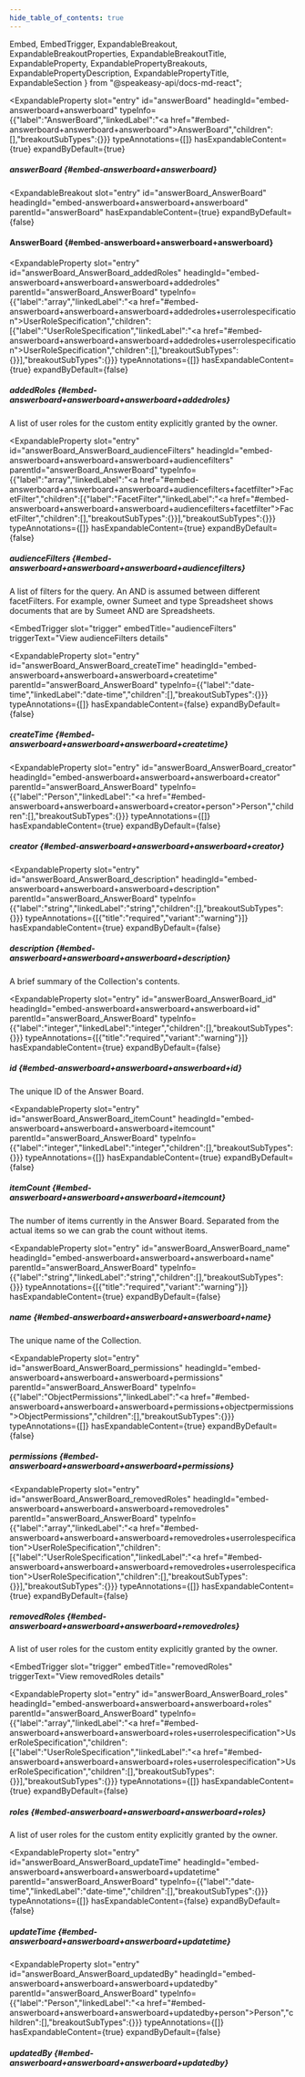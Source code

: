 ```yaml
---
hide_table_of_contents: true
---
```

  Embed,
  EmbedTrigger,
  ExpandableBreakout,
  ExpandableBreakoutProperties,
  ExpandableBreakoutTitle,
  ExpandableProperty,
  ExpandablePropertyBreakouts,
  ExpandablePropertyDescription,
  ExpandablePropertyTitle,
  ExpandableSection
} from "@speakeasy-api/docs-md-react";

<ExpandableSection>

<ExpandableProperty
  slot="entry"
  id="answerBoard"
  headingId="embed-answerboard+answerboard"
  typeInfo={{"label":"AnswerBoard","linkedLabel":"<a href=\"#embed-answerboard+answerboard+answerboard\">AnswerBoard</a>","children":[],"breakoutSubTypes":{}}}
  typeAnnotations={[]}
  hasExpandableContent={true}
  expandByDefault={true}
>

<ExpandablePropertyTitle slot="title">

##### answerBoard \{#embed-answerboard+answerboard\}

</ExpandablePropertyTitle>

<ExpandablePropertyBreakouts slot="breakouts">

<ExpandableBreakout
  slot="entry"
  id="answerBoard_AnswerBoard"
  headingId="embed-answerboard+answerboard+answerboard"
  parentId="answerBoard"
  hasExpandableContent={true}
  expandByDefault={false}
>

<ExpandableBreakoutTitle slot="title">

#### AnswerBoard \{#embed-answerboard+answerboard+answerboard\}

</ExpandableBreakoutTitle>

<ExpandableBreakoutProperties slot="properties">

<ExpandableProperty
  slot="entry"
  id="answerBoard_AnswerBoard_addedRoles"
  headingId="embed-answerboard+answerboard+answerboard+addedroles"
  parentId="answerBoard_AnswerBoard"
  typeInfo={{"label":"array","linkedLabel":"<a href=\"#embed-answerboard+answerboard+answerboard+addedroles+userrolespecification\">UserRoleSpecification</a>","children":[{"label":"UserRoleSpecification","linkedLabel":"<a href=\"#embed-answerboard+answerboard+answerboard+addedroles+userrolespecification\">UserRoleSpecification</a>","children":[],"breakoutSubTypes":{}}],"breakoutSubTypes":{}}}
  typeAnnotations={[]}
  hasExpandableContent={true}
  expandByDefault={false}
>

<ExpandablePropertyTitle slot="title">

##### addedRoles \{#embed-answerboard+answerboard+answerboard+addedroles\}

</ExpandablePropertyTitle>

<ExpandablePropertyDescription slot="description">

A list of user roles for the custom entity explicitly granted by the owner.

</ExpandablePropertyDescription>

<ExpandablePropertyBreakouts slot="breakouts">

</ExpandablePropertyBreakouts>

</ExpandableProperty>

<ExpandableProperty
  slot="entry"
  id="answerBoard_AnswerBoard_audienceFilters"
  headingId="embed-answerboard+answerboard+answerboard+audiencefilters"
  parentId="answerBoard_AnswerBoard"
  typeInfo={{"label":"array","linkedLabel":"<a href=\"#embed-answerboard+answerboard+answerboard+audiencefilters+facetfilter\">FacetFilter</a>","children":[{"label":"FacetFilter","linkedLabel":"<a href=\"#embed-answerboard+answerboard+answerboard+audiencefilters+facetfilter\">FacetFilter</a>","children":[],"breakoutSubTypes":{}}],"breakoutSubTypes":{}}}
  typeAnnotations={[]}
  hasExpandableContent={true}
  expandByDefault={false}
>

<ExpandablePropertyTitle slot="title">

##### audienceFilters \{#embed-answerboard+answerboard+answerboard+audiencefilters\}

</ExpandablePropertyTitle>

<ExpandablePropertyDescription slot="description">

A list of filters for the query. An AND is assumed between different facetFilters. For example, owner Sumeet and type Spreadsheet shows documents that are by Sumeet AND are Spreadsheets.

</ExpandablePropertyDescription>

<ExpandablePropertyBreakouts slot="breakouts">

<Embed slot="embed">

<EmbedTrigger
  slot="trigger"
  embedTitle="audienceFilters"
  triggerText="View audienceFilters details"
>

<Embedaudiencefilters />

</EmbedTrigger>

</Embed>

</ExpandablePropertyBreakouts>

</ExpandableProperty>

<ExpandableProperty
  slot="entry"
  id="answerBoard_AnswerBoard_createTime"
  headingId="embed-answerboard+answerboard+answerboard+createtime"
  parentId="answerBoard_AnswerBoard"
  typeInfo={{"label":"date-time","linkedLabel":"date-time","children":[],"breakoutSubTypes":{}}}
  typeAnnotations={[]}
  hasExpandableContent={false}
  expandByDefault={false}
>

<ExpandablePropertyTitle slot="title">

##### createTime \{#embed-answerboard+answerboard+answerboard+createtime\}

</ExpandablePropertyTitle>

</ExpandableProperty>

<ExpandableProperty
  slot="entry"
  id="answerBoard_AnswerBoard_creator"
  headingId="embed-answerboard+answerboard+answerboard+creator"
  parentId="answerBoard_AnswerBoard"
  typeInfo={{"label":"Person","linkedLabel":"<a href=\"#embed-answerboard+answerboard+answerboard+creator+person\">Person</a>","children":[],"breakoutSubTypes":{}}}
  typeAnnotations={[]}
  hasExpandableContent={true}
  expandByDefault={false}
>

<ExpandablePropertyTitle slot="title">

##### creator \{#embed-answerboard+answerboard+answerboard+creator\}

</ExpandablePropertyTitle>

<ExpandablePropertyBreakouts slot="breakouts">

<Embed slot="embed">

<EmbedTrigger slot="trigger" embedTitle="creator" triggerText="View creator details">

<Embedcreator />

</EmbedTrigger>

</Embed>

</ExpandablePropertyBreakouts>

</ExpandableProperty>

<ExpandableProperty
  slot="entry"
  id="answerBoard_AnswerBoard_description"
  headingId="embed-answerboard+answerboard+answerboard+description"
  parentId="answerBoard_AnswerBoard"
  typeInfo={{"label":"string","linkedLabel":"string","children":[],"breakoutSubTypes":{}}}
  typeAnnotations={[{"title":"required","variant":"warning"}]}
  hasExpandableContent={true}
  expandByDefault={false}
>

<ExpandablePropertyTitle slot="title">

##### description \{#embed-answerboard+answerboard+answerboard+description\}

</ExpandablePropertyTitle>

<ExpandablePropertyDescription slot="description">

A brief summary of the Collection's contents.

</ExpandablePropertyDescription>

</ExpandableProperty>

<ExpandableProperty
  slot="entry"
  id="answerBoard_AnswerBoard_id"
  headingId="embed-answerboard+answerboard+answerboard+id"
  parentId="answerBoard_AnswerBoard"
  typeInfo={{"label":"integer","linkedLabel":"integer","children":[],"breakoutSubTypes":{}}}
  typeAnnotations={[{"title":"required","variant":"warning"}]}
  hasExpandableContent={true}
  expandByDefault={false}
>

<ExpandablePropertyTitle slot="title">

##### id \{#embed-answerboard+answerboard+answerboard+id\}

</ExpandablePropertyTitle>

<ExpandablePropertyDescription slot="description">

The unique ID of the Answer Board.

</ExpandablePropertyDescription>

</ExpandableProperty>

<ExpandableProperty
  slot="entry"
  id="answerBoard_AnswerBoard_itemCount"
  headingId="embed-answerboard+answerboard+answerboard+itemcount"
  parentId="answerBoard_AnswerBoard"
  typeInfo={{"label":"integer","linkedLabel":"integer","children":[],"breakoutSubTypes":{}}}
  typeAnnotations={[]}
  hasExpandableContent={true}
  expandByDefault={false}
>

<ExpandablePropertyTitle slot="title">

##### itemCount \{#embed-answerboard+answerboard+answerboard+itemcount\}

</ExpandablePropertyTitle>

<ExpandablePropertyDescription slot="description">

The number of items currently in the Answer Board. Separated from the actual items so we can grab the count without items.

</ExpandablePropertyDescription>

</ExpandableProperty>

<ExpandableProperty
  slot="entry"
  id="answerBoard_AnswerBoard_name"
  headingId="embed-answerboard+answerboard+answerboard+name"
  parentId="answerBoard_AnswerBoard"
  typeInfo={{"label":"string","linkedLabel":"string","children":[],"breakoutSubTypes":{}}}
  typeAnnotations={[{"title":"required","variant":"warning"}]}
  hasExpandableContent={true}
  expandByDefault={false}
>

<ExpandablePropertyTitle slot="title">

##### name \{#embed-answerboard+answerboard+answerboard+name\}

</ExpandablePropertyTitle>

<ExpandablePropertyDescription slot="description">

The unique name of the Collection.

</ExpandablePropertyDescription>

</ExpandableProperty>

<ExpandableProperty
  slot="entry"
  id="answerBoard_AnswerBoard_permissions"
  headingId="embed-answerboard+answerboard+answerboard+permissions"
  parentId="answerBoard_AnswerBoard"
  typeInfo={{"label":"ObjectPermissions","linkedLabel":"<a href=\"#embed-answerboard+answerboard+answerboard+permissions+objectpermissions\">ObjectPermissions</a>","children":[],"breakoutSubTypes":{}}}
  typeAnnotations={[]}
  hasExpandableContent={true}
  expandByDefault={false}
>

<ExpandablePropertyTitle slot="title">

##### permissions \{#embed-answerboard+answerboard+answerboard+permissions\}

</ExpandablePropertyTitle>

<ExpandablePropertyBreakouts slot="breakouts">

<Embed slot="embed">

<EmbedTrigger slot="trigger" embedTitle="permissions" triggerText="View permissions details">

<Embedpermissions />

</EmbedTrigger>

</Embed>

</ExpandablePropertyBreakouts>

</ExpandableProperty>

<ExpandableProperty
  slot="entry"
  id="answerBoard_AnswerBoard_removedRoles"
  headingId="embed-answerboard+answerboard+answerboard+removedroles"
  parentId="answerBoard_AnswerBoard"
  typeInfo={{"label":"array","linkedLabel":"<a href=\"#embed-answerboard+answerboard+answerboard+removedroles+userrolespecification\">UserRoleSpecification</a>","children":[{"label":"UserRoleSpecification","linkedLabel":"<a href=\"#embed-answerboard+answerboard+answerboard+removedroles+userrolespecification\">UserRoleSpecification</a>","children":[],"breakoutSubTypes":{}}],"breakoutSubTypes":{}}}
  typeAnnotations={[]}
  hasExpandableContent={true}
  expandByDefault={false}
>

<ExpandablePropertyTitle slot="title">

##### removedRoles \{#embed-answerboard+answerboard+answerboard+removedroles\}

</ExpandablePropertyTitle>

<ExpandablePropertyDescription slot="description">

A list of user roles for the custom entity explicitly granted by the owner.

</ExpandablePropertyDescription>

<ExpandablePropertyBreakouts slot="breakouts">

<Embed slot="embed">

<EmbedTrigger
  slot="trigger"
  embedTitle="removedRoles"
  triggerText="View removedRoles details"
>

<Embedremovedroles />

</EmbedTrigger>

</Embed>

</ExpandablePropertyBreakouts>

</ExpandableProperty>

<ExpandableProperty
  slot="entry"
  id="answerBoard_AnswerBoard_roles"
  headingId="embed-answerboard+answerboard+answerboard+roles"
  parentId="answerBoard_AnswerBoard"
  typeInfo={{"label":"array","linkedLabel":"<a href=\"#embed-answerboard+answerboard+answerboard+roles+userrolespecification\">UserRoleSpecification</a>","children":[{"label":"UserRoleSpecification","linkedLabel":"<a href=\"#embed-answerboard+answerboard+answerboard+roles+userrolespecification\">UserRoleSpecification</a>","children":[],"breakoutSubTypes":{}}],"breakoutSubTypes":{}}}
  typeAnnotations={[]}
  hasExpandableContent={true}
  expandByDefault={false}
>

<ExpandablePropertyTitle slot="title">

##### roles \{#embed-answerboard+answerboard+answerboard+roles\}

</ExpandablePropertyTitle>

<ExpandablePropertyDescription slot="description">

A list of user roles for the custom entity explicitly granted by the owner.

</ExpandablePropertyDescription>

<ExpandablePropertyBreakouts slot="breakouts">

<Embed slot="embed">

<EmbedTrigger slot="trigger" embedTitle="roles" triggerText="View roles details">

<Embedroles />

</EmbedTrigger>

</Embed>

</ExpandablePropertyBreakouts>

</ExpandableProperty>

<ExpandableProperty
  slot="entry"
  id="answerBoard_AnswerBoard_updateTime"
  headingId="embed-answerboard+answerboard+answerboard+updatetime"
  parentId="answerBoard_AnswerBoard"
  typeInfo={{"label":"date-time","linkedLabel":"date-time","children":[],"breakoutSubTypes":{}}}
  typeAnnotations={[]}
  hasExpandableContent={false}
  expandByDefault={false}
>

<ExpandablePropertyTitle slot="title">

##### updateTime \{#embed-answerboard+answerboard+answerboard+updatetime\}

</ExpandablePropertyTitle>

</ExpandableProperty>

<ExpandableProperty
  slot="entry"
  id="answerBoard_AnswerBoard_updatedBy"
  headingId="embed-answerboard+answerboard+answerboard+updatedby"
  parentId="answerBoard_AnswerBoard"
  typeInfo={{"label":"Person","linkedLabel":"<a href=\"#embed-answerboard+answerboard+answerboard+updatedby+person\">Person</a>","children":[],"breakoutSubTypes":{}}}
  typeAnnotations={[]}
  hasExpandableContent={true}
  expandByDefault={false}
>

<ExpandablePropertyTitle slot="title">

##### updatedBy \{#embed-answerboard+answerboard+answerboard+updatedby\}

</ExpandablePropertyTitle>

<ExpandablePropertyBreakouts slot="breakouts">

<Embed slot="embed">

<EmbedTrigger slot="trigger" embedTitle="updatedBy" triggerText="View updatedBy details">

<Embedupdatedby />

</EmbedTrigger>

</Embed>

</ExpandablePropertyBreakouts>

</ExpandableProperty>

</ExpandableBreakoutProperties>

</ExpandableBreakout>

</ExpandablePropertyBreakouts>

</ExpandableProperty>

</ExpandableSection>